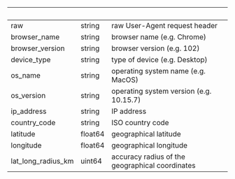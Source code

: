 | &nbsp; | &nbsp; | &nbsp; |
|---|---|---|
| raw | string | raw User-Agent request header |
| browser_name | string | browser name (e.g. Chrome) |
| browser_version | string | browser version (e.g. 102) |
| device_type | string | type of device (e.g. Desktop) |
| os_name | string | operating system name (e.g. MacOS) |
| os_version | string | operating system version (e.g. 10.15.7) |
| ip_address | string | IP address |
| country_code | string | ISO country code |
| latitude | float64 | geographical latitude |
| longitude | float64 | geographical longitude |
| lat_long_radius_km | uint64 | accuracy radius of the geographical coordinates |